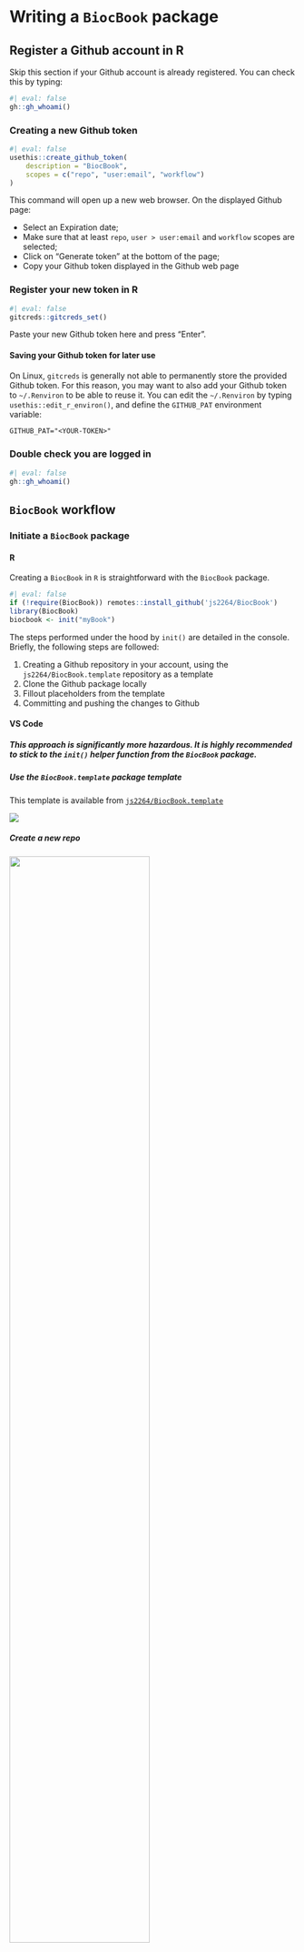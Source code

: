# Writing a `BiocBook` package

## Register a Github account in R

::: {.callout-tip icon='true'}

Skip this section if your Github account is already 
registered. You can check this by typing: 

```r
#| eval: false
gh::gh_whoami()
```

:::

### Creating a new Github token

```r
#| eval: false
usethis::create_github_token(
    description = "BiocBook", 
    scopes = c("repo", "user:email", "workflow")
)
```

This command will open up a new web browser. On the displayed Github page: 

- Select an Expiration date;
- Make sure that at least `repo`, `user > user:email` and `workflow` scopes are selected;
- Click on "Generate token" at the bottom of the page;
- Copy your Github token displayed in the Github web page

### Register your new token in R

```r
#| eval: false
gitcreds::gitcreds_set()
```

Paste your new Github token here and press "Enter".

::: {.callout-tip icon='true'}

#### Saving your Github token for later use 

On Linux, `gitcreds` is generally not able to permanently store the provided 
Github token. For this reason, you may want to also add your Github token 
to `~/.Renviron` to be able to reuse it. You can edit the `~/.Renviron` by 
typing `usethis::edit_r_environ()`, and define the `GITHUB_PAT` environment variable: 

```txt
GITHUB_PAT="<YOUR-TOKEN>"
```

:::

### Double check you are logged in

```r
#| eval: false
gh::gh_whoami()
```

## `BiocBook` workflow

### Initiate a `BiocBook` package

#### R

Creating a `BiocBook` in `R` is straightforward with the `BiocBook` package. 

```r
#| eval: false
if (!require(BiocBook)) remotes::install_github('js2264/BiocBook')
library(BiocBook)
biocbook <- init("myBook")
```

The steps performed under the hood by `init()` are detailed in the 
console. Briefly, the following steps are followed: 

1. Creating a Github repository in your account, using the `js2264/BiocBook.template` repository as a template
2. Clone the Github package locally
3. Fillout placeholders from the template
4. Committing and pushing the changes to Github

#### VS Code

::: {.callout-warning icon='true'}

##### This approach is significantly more hazardous. It is highly recommended to stick to the `init()` helper function from the `BiocBook` package. 

:::

##### Use the `BiocBook.template` package template {-}

This template is available from 
[`js2264/BiocBook.template`](https://github.com/js2264/BiocBook.template)

![](images/use_template.jpg)

##### Create a new repo {-}

![](images/new_repo.jpg){width="70%"}

##### Enable `Github Pages` to be deployed

You will need to enable the Github Pages service for your newly created repository. 

- Go to your new `Github` repository;
- Open the "Settings" tab;
- On the leftside bar, clik on the "Pages" tab;
- Select the `gh-pages` branch and the `/docs` folder to deploy your Github Pages.

![](images/gh_pages.jpg)

##### Enter VS Code editor by pressing `.` {-}

![](images/github_vscode.jpg)

##### Fillout placeholders {-}

::: {.callout-warning icon='true'}

Three types of placeholders need to be replaced: 

1. `<Package_name>`
2. `<package_name>`
3. `<github_user>`

Four different files contain these placeholders: 

1. `/inst/assets/_book.yml`
2. `/DESCRIPTION`
3. `/index.qmd`
4. `/.github/workflows/build-and-deploy.yaml`

:::

![](images/github_edit.jpg)

##### Commit changes {-}

![](images/github_commit.jpg)

##### Clone the package to a local computer {-}

### Edit new `BiocBook` chapters

- `add_chapter(biocbook, title)` is used to write new chapters; 
- `add_preamble(biocbook)` is used to add an unnumbered extra page after the Welcome 
page but before the chapters begin.

::: {.callout-warning icon='true'}

#### Don't forget to add any package used in the book pages to `Imports:` or `Suggests:` fields in `DESCRIPTION`. 

This ensures that these packages are installed in the Docker image prior to rendering. 

:::

### Edit assets

A BiocBook relies on several assets, located in `/inst/assets`.: 

- `_book.yml`, `_format.yml`, `_knitr.yml`, `_website.yml`
- `bibliography.bib`
- `book.scss`

To quickly edit these assets, use the corresponding `edit_*` functions: 

```r
#| eval: false
edit_yml(biocbook)
edit_bib(biocbook)
edit_css(biocbook)
```

### Previewing and publishing changes

#### Previewing 

While writing, you can monitor the rendering of your book live as follows: 

```r
#| eval: false
preview(biocbook)
```

This will serve a local live rendering of your book. 

#### Publishing 

Once you are done writing pages of your new book, you should always commit 
your changes and push them to Github. This can be done as follows: 

```r
#| eval: false
publish(biocbook, message = "🚀 Publish")
```

#### Check your published book and Dockerfiles 

This connects to the Github repository associated with a local book and 
checks the existing branches and Dockerfiles. 

```r
#| eval: false
status(biocbook)
```

## Writing features 

### Executing code

It's super easy to execute actual code from any `BiocBook` page when rendering the `BiocBook` website. 

#### `R` code

`R` code can be executed and rendered: 

```r
utils::packageVersion("BiocVersion")
```

#### `bash` code

`bash` code can also be executed and rendered: 

```sh
find ../ -name "*.qmd"
```

<!-- 
#### `python` code

Finally, `python` code can also be executed and rendered: 

```python
#| eval: false
import os
os.getcwd()
```

For the rendering of `python` code, you will be limited to 
the `python` packages installed in the Github worker. These packages can be 
listed in the `inst/assets/requirements.txt` file, e.g.: 

```txt
#| eval: false
numpy
pandas >= 2.0.0
```
 -->

### Adding references

References can be listed as `.bib` entries in the bibliography file located in 
`inst/assets/bibliography.bib`. The references can be added in-line using the @ notation, 
e.g. by typing **\@serizay2023**, this will insert the following reference: **@serizay2023**. 
